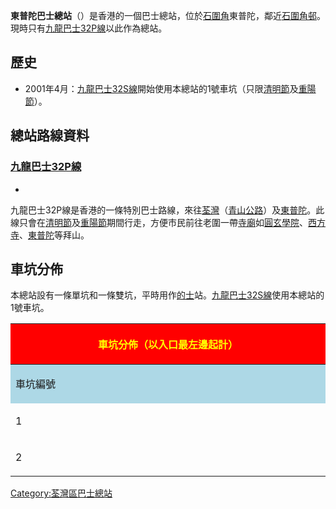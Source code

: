 {{Infobox HK Bus terminus 
| image = Tung Po To Bus Terminal.JPG
| name = 東普陀巴士總站 
| engname = Tung Po To Bus Terminal
| district = [[荃灣區|荃灣區]] 
| area = [[石圍角|石圍角]] 
| street = 石圍角[[東普陀講寺|東普陀]] 
| opendate =  
| terminate = [[九龍巴士|九巴]]<br> [[九龍巴士32P線|九龍巴士32P線]]
| via = 
| feeder =  
| nearbystreets = 二坡圳路、老圍路
| nearbysights = [[石圍角邨|石圍角邨]]、[[東普陀講寺|東普陀禪院]]、[[圓玄學院|圓玄學院]]、<br>[[西方寺|西方寺]]
| notes =  
| alternative = 
| bgcolor = Blue 
| fontcolor = white
}}

'''東普陀巴士總站'''（{{lang-en|'''Tung Po To Bus Terminal'''}}）是香港的一個巴士總站，位於[[石圍角|石圍角]]東普陀，鄰近[[石圍角邨|石圍角邨]]。現時只有[[九龍巴士32P線|九龍巴士32P線]]以此作為總站。

==歷史==
*2001年4月：[[九龍巴士32S線|九龍巴士32S線]]開始使用本總站的1號車坑（只限[[清明節|清明節]]及[[重陽節|重陽節]]）。

==總站路線資料==
===[[九龍巴士32P線|九龍巴士32P線]]===
*{{HK Bus Route KLNT|32P|inline}}
九龍巴士32P線是香港的一條特別巴士路線，來往[[荃灣|荃灣]]（[[青山公路|青山公路]]）及[[東普陀講寺|東普陀]]。此線只會在[[清明節|清明節]]及[[重陽節|重陽節]]期間行走，方便市民前往老圍一帶[[寺廟|寺廟]]如[[圓玄學院|圓玄學院]]、[[西方寺|西方寺]]、[[東普陀講寺|東普陀]]等拜山。

==車坑分佈==
本總站設有一條單坑和一條雙坑，平時用作[[出租車|的士]]站。[[九龍巴士32S線|九龍巴士32S線]]使用本總站的1號車坑。

{|class="wikitable" style="width:100%; text-align:center"
|-
!colspan="3" style="background:red; color:yellow; font-size:16px"|'''車坑分佈（以入口最左邊起計）'''
|-
!style="background:lightblue;" width="10%"|車坑編號
!style="background:lightblue;" width="25%"|車坑數目
!style="background:lightblue;" width="65%"|路線
|-
|1||單坑通道||[[九龍巴士32P線|九巴32P線]]（只限[[清明節|清明節]]及[[重陽節|重陽節]]）
|-
|2||雙坑通道||[[出租車|的士]]站
|}

[[Category:荃灣區巴士總站|Category:荃灣區巴士總站]]